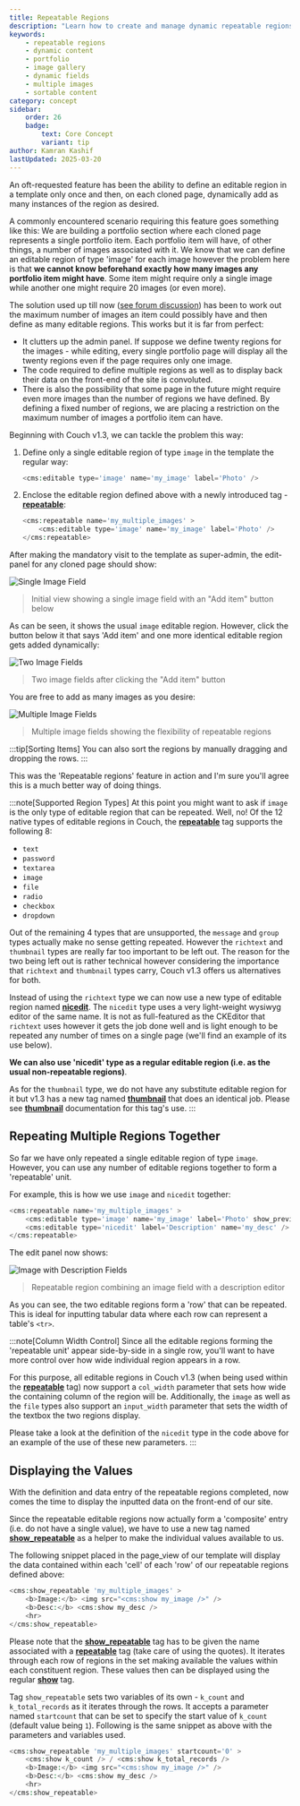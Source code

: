 ```yaml
---
title: Repeatable Regions
description: "Learn how to create and manage dynamic repeatable regions in CouchCMS templates"
keywords:
    - repeatable regions
    - dynamic content
    - portfolio
    - image gallery
    - dynamic fields
    - multiple images
    - sortable content
category: concept
sidebar:
    order: 26
    badge:
        text: Core Concept
        variant: tip
author: Kamran Kashif
lastUpdated: 2025-03-20
---
```



An oft-requested feature has been the ability to define an editable region in a template only once and then, on each cloned page, dynamically add as many instances of the region as desired.

A commonly encountered scenario requiring this feature goes something like this: We are building a portfolio section where each cloned page represents a single portfolio item. Each portfolio item will have, of other things, a number of images associated with it. We know that we can define an editable region of type 'image' for each image however the problem here is that **we cannot know beforehand exactly how many images any portfolio item might have**. Some item might require only a single image while another one might require 20 images (or even more).

The solution used up till now ([see forum discussion](https://www.couchcms.com/forum/viewtopic.php?p=790#p790)) has been to work out the maximum number of images an item could possibly have and then define as many editable regions. This works but it is far from perfect:

- It clutters up the admin panel. If suppose we define twenty regions for the images - while editing, every single portfolio page will display all the twenty regions even if the page requires only one image.
- The code required to define multiple regions as well as to display back their data on the front-end of the site is convoluted.
- There is also the possibility that some page in the future might require even more images than the number of regions we have defined. By defining a fixed number of regions, we are placing a restriction on the maximum number of images a portfolio item can have.

Beginning with Couch v1.3, we can tackle the problem this way:

<Steps>

1. Define only a single editable region of type `image` in the template the regular way:

    ```php title="Basic Image Region"
    <cms:editable type='image' name='my_image' label='Photo' />
    ```

2. Enclose the editable region defined above with a newly introduced tag - [**repeatable**](../../tags-reference/repeatable/):

    ```php title="Repeatable Image Region"
    <cms:repeatable name='my_multiple_images' >
        <cms:editable type='image' name='my_image' label='Photo' />
    </cms:repeatable>
    ```

</Steps>

After making the mandatory visit to the template as super-admin, the edit-panel for any cloned page should show:

![Single Image Field](../../../assets/img/contents/repeatable-regions-1.png)

> Initial view showing a single image field with an "Add item" button below

As can be seen, it shows the usual `image` editable region. However, click the button below it that says 'Add item' and one more identical editable region gets added dynamically:

![Two Image Fields](../../../assets/img/contents/repeatable-regions-2.png)

> Two image fields after clicking the "Add item" button

You are free to add as many images as you desire:

![Multiple Image Fields](../../../assets/img/contents/repeatable-regions-3.png)

> Multiple image fields showing the flexibility of repeatable regions

:::tip[Sorting Items]
You can also sort the regions by manually dragging and dropping the rows.
:::

This was the 'Repeatable regions' feature in action and I'm sure you'll agree this is a much better way of doing things.

:::note[Supported Region Types]
At this point you might want to ask if `image` is the only type of editable region that can be repeated.
Well, no! Of the 12 native types of editable regions in Couch, the [**repeatable**](../../tags-reference/repeatable/) tag supports the following 8:

- `text`
- `password`
- `textarea`
- `image`
- `file`
- `radio`
- `checkbox`
- `dropdown`

Out of the remaining 4 types that are unsupported, the `message` and `group` types actually make no sense getting repeated. However the `richtext` and `thumbnail` types are really far too important to be left out. The reason for the two being left out is rather technical however considering the importance that `richtext` and `thumbnail` types carry, Couch v1.3 offers us alternatives for both.

Instead of using the `richtext` type we can now use a new type of editable region named [**nicedit**](../../tags-reference/editable/nicedit/). The `nicedit` type uses a very light-weight wysiwyg editor of the same name. It is not as full-featured as the CKEditor that `richtext` uses however it gets the job done well and is light enough to be repeated any number of times on a single page (we'll find an example of its use below).

**We can also use 'nicedit' type as a regular editable region (i.e. as the usual non-repeatable regions)**.

As for the `thumbnail` type, we do not have any substitute editable region for it but v1.3 has a new tag named [**thumbnail**](../../tags-reference/thumbnail/) that does an identical job. Please see [**thumbnail**](../../tags-reference/thumbnail/) documentation for this tag's use.
:::

## Repeating Multiple Regions Together

So far we have only repeated a single editable region of type `image`. However, you can use any number of editable regions together to form a 'repeatable' unit.

For example, this is how we use `image` and `nicedit` together:

```php title="Image with Description"
<cms:repeatable name='my_multiple_images' >
    <cms:editable type='image' name='my_image' label='Photo' show_preview='1' preview_width='150' input_width='200' col_width='300' />
    <cms:editable type='nicedit' label='Description' name='my_desc' />
</cms:repeatable>
```

The edit panel now shows:

![Image with Description Fields](../../../assets/img/contents/repeatable-regions-4.png)

> Repeatable region combining an image field with a description editor

As you can see, the two editable regions form a 'row' that can be repeated. This is ideal for inputting tabular data where each row can represent a table's `<tr>`.

:::note[Column Width Control]
Since all the editable regions forming the 'repeatable unit' appear side-by-side in a single row, you'll want to have more control over how wide individual region appears in a row.

For this purpose, all editable regions in Couch v1.3 (when being used within the [**repeatable**](../../tags-reference/repeatable/) tag) now support a `col_width` parameter that sets how wide the containing column of the region will be. Additionally, the `image` as well as the `file` types also support an `input_width` parameter that sets the width of the textbox the two regions display.

Please take a look at the definition of the `nicedit` type in the code above for an example of the use of these new parameters.
:::

## Displaying the Values

With the definition and data entry of the repeatable regions completed, now comes the time to display the inputted data on the front-end of our site.

Since the repeatable editable regions now actually form a 'composite' entry (i.e. do not have a single value), we have to use a new tag named [**show_repeatable**](../../tags-reference/show_repeatable/) as a helper to make the individual values available to us.

The following snippet placed in the page_view of our template will display the data contained within each 'cell' of each 'row' of our repeatable regions defined above:

```php title="Basic Display"
<cms:show_repeatable 'my_multiple_images' >
    <b>Image:</b> <img src="<cms:show my_image />" /> 
    <b>Desc:</b> <cms:show my_desc />
    <hr>
</cms:show_repeatable>
```

Please note that the [**show_repeatable**](../../tags-reference/show_repeatable/) tag has to be given the name associated with a [**repeatable**](../../tags-reference/repeatable/) tag (take care of using the quotes).
It iterates through each row of regions in the set making available the values within each constituent region. These values then can be displayed using the regular [**show**](../../tags-reference/show/) tag.

Tag `show_repeatable` sets two variables of its own - `k_count` and `k_total_records` as it iterates through the rows. It accepts a parameter named `startcount` that can be set to specify the start value of `k_count` (default value being `1`). Following is the same snippet as above with the parameters and variables used.

```php title="Display with Counter"
<cms:show_repeatable 'my_multiple_images' startcount='0' >
    <cms:show k_count /> / <cms:show k_total_records />
    <b>Image:</b> <img src="<cms:show my_image />" /> 
    <b>Desc:</b> <cms:show my_desc />
    <hr>
</cms:show_repeatable>
```
